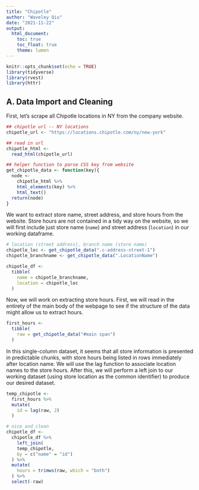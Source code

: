 ```yaml
---
title: "Chipotle"
author: "Waveley Qiu"
date: "2021-11-22"
output: 
  html_document:
    toc: true
    toc_float: true
    theme: lumen
---
```


```r
knitr::opts_chunk$set(echo = TRUE)
library(tidyverse)
library(rvest)
library(httr)
```

## A. Data Import and Cleaning

First, let's scrape all Chipotle locations in NY from the company website.

```r
## chipotle url -- NY locations
chipotle_url <- "https://locations.chipotle.com/ny/new-york"

## read in url
chipotle_html <-
  read_html(chipotle_url)

## helper function to parse CSS key from website
get_chipotle_data <- function(key){
  node <- 
    chipotle_html %>%
    html_elements(key) %>%
    html_text()
  return(node)
}
```

We want to extract store name, street address, and store hours from the website. Store hours are not contained in a tidy way on the website, so we will first include just store name (`name`) and street address (`location`) in our working dataframe.

```r
# location (street address), branch name (store name)
chipotle_loc <- get_chipotle_data(".c-address-street-1")
chipotle_branchname <- get_chipotle_data(".LocationName")

chipotle_df <-
  tibble(
    name = chipotle_branchname,
    location = chipotle_loc
  )
```

Now, we will work on extracting store hours. First, we will read in the entirety of the main body of the webpage to see if the structure of the data might allow us to extract hours. 

```r
first_hours <-
  tibble(
    raw = get_chipotle_data("#main span")
  )
```

In this single-column dataset, it seems that all store information is presented in predictable chunks, with store hours being listed in rows immediately after location name. We will use the lag function to associate location names to the store hours. After this, we will perform a left join to our working dataset (using store location as the common identifier) to produce our desired dataset.

```r
temp_chipotle <-
  first_hours %>% 
  mutate(
    id = lag(raw, 2)
  )

# nice and clean
chipotle_df <-
  chipotle_df %>% 
    left_join(
    temp_chipotle,
    by = c("name" = "id")
  ) %>%
  mutate(
    hours = trimws(raw, which = "both")
  ) %>%
  select(-raw)
```


